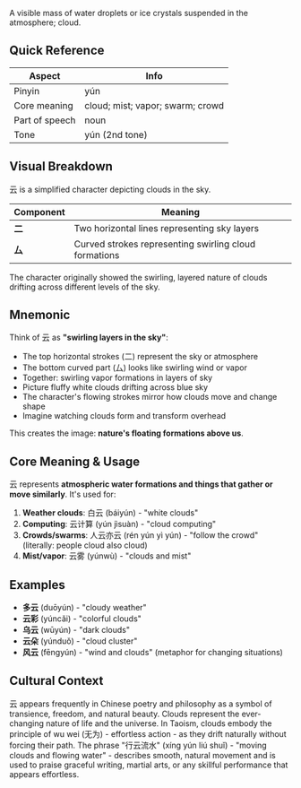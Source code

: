 A visible mass of water droplets or ice crystals suspended in the atmosphere; cloud.

## Quick Reference

| Aspect         | Info                             |
| -------------- | -------------------------------- |
| Pinyin         | yún                              |
| Core meaning   | cloud; mist; vapor; swarm; crowd |
| Part of speech | noun                             |
| Tone           | yún (2nd tone)                   |

## Visual Breakdown

云 is a simplified character depicting clouds in the sky.

| Component | Meaning                                               |
| --------- | ----------------------------------------------------- |
| **二**    | Two horizontal lines representing sky layers          |
| **厶**    | Curved strokes representing swirling cloud formations |

The character originally showed the swirling, layered nature of clouds drifting across different
levels of the sky.

## Mnemonic

Think of 云 as **"swirling layers in the sky"**:

- The top horizontal strokes (二) represent the sky or atmosphere
- The bottom curved part (厶) looks like swirling wind or vapor
- Together: swirling vapor formations in layers of sky
- Picture fluffy white clouds drifting across blue sky
- The character's flowing strokes mirror how clouds move and change shape
- Imagine watching clouds form and transform overhead

This creates the image: **nature's floating formations above us**.

## Core Meaning & Usage

云 represents **atmospheric water formations and things that gather or move similarly**. It's used
for:

1. **Weather clouds**: 白云 (báiyún) - "white clouds"
2. **Computing**: 云计算 (yún jìsuàn) - "cloud computing"
3. **Crowds/swarms**: 人云亦云 (rén yún yì yún) - "follow the crowd" (literally: people cloud also
   cloud)
4. **Mist/vapor**: 云雾 (yúnwù) - "clouds and mist"

## Examples

- **多云** (duōyún) - "cloudy weather"
- **云彩** (yúncǎi) - "colorful clouds"
- **乌云** (wūyún) - "dark clouds"
- **云朵** (yúnduǒ) - "cloud cluster"
- **风云** (fēngyún) - "wind and clouds" (metaphor for changing situations)

## Cultural Context

云 appears frequently in Chinese poetry and philosophy as a symbol of transience, freedom, and
natural beauty. Clouds represent the ever-changing nature of life and the universe. In Taoism,
clouds embody the principle of wu wei (无为) - effortless action - as they drift naturally without
forcing their path. The phrase "行云流水" (xíng yún liú shuǐ) - "moving clouds and flowing water" -
describes smooth, natural movement and is used to praise graceful writing, martial arts, or any
skillful performance that appears effortless.
